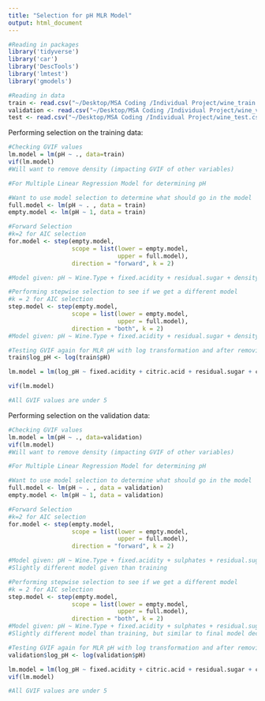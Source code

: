 ```yaml
---
title: "Selection for pH MLR Model"
output: html_document
---
```


```r
#Reading in packages 
library('tidyverse')
library('car')
library('DescTools')
library('lmtest')
library('gmodels')
```


```r
#Reading in data
train <- read.csv("~/Desktop/MSA Coding /Individual Project/wine_train.csv", sep=",")
validation <- read.csv("~/Desktop/MSA Coding /Individual Project/wine_validation.csv", sep=",")
test <- read.csv("~/Desktop/MSA Coding /Individual Project/wine_test.csv", sep=",")
```


Performing selection on the training data:
```r
#Checking GVIF values
lm.model = lm(pH ~ ., data=train)
vif(lm.model)
#Will want to remove density (impacting GVIF of other variables)
```


```r
#For Multiple Linear Regression Model for determining pH

#Want to use model selection to determine what should go in the model
full.model <- lm(pH ~ . , data = train)
empty.model <- lm(pH ~ 1, data = train)

#Forward Selection
#k=2 for AIC selection
for.model <- step(empty.model,
                  scope = list(lower = empty.model,
                               upper = full.model),
                  direction = "forward", k = 2) 

#Model given: pH ~ Wine.Type + fixed.acidity + residual.sugar + density + alcohol + chlorides + quality + sulphates + citric.acid + volatile.acidity + free.sulfur.dioxide + total.sulfur.dioxide
```


```r
#Performing stepwise selection to see if we get a different model
#k = 2 for AIC selection
step.model <- step(empty.model,
                  scope = list(lower = empty.model,
                               upper = full.model),
                  direction = "both", k = 2) 
#Model given: pH ~ Wine.Type + fixed.acidity + residual.sugar + density + alcohol + chlorides + quality + sulphates + citric.acid + volatile.acidity + free.sulfur.dioxide + total.sulfur.dioxide
```



```r
#Testing GVIF again for MLR pH with log transformation and after removing insignificant variables
train$log_pH <- log(train$pH)

lm.model = lm(log_pH ~ fixed.acidity + citric.acid + residual.sugar + chlorides + total.sulfur.dioxide + sulphates + alcohol + Wine.Type, data=train)

vif(lm.model)

#All GVIF values are under 5
```

Performing selection on the validation data:
```r
#Checking GVIF values
lm.model = lm(pH ~ ., data=validation)
vif(lm.model)
#Will want to remove density (impacting GVIF of other variables)
```

```r
#For Multiple Linear Regression Model for determining pH

#Want to use model selection to determine what should go in the model
full.model <- lm(pH ~ . , data = validation)
empty.model <- lm(pH ~ 1, data = validation)

#Forward Selection
#k=2 for AIC selection
for.model <- step(empty.model,
                  scope = list(lower = empty.model,
                               upper = full.model),
                  direction = "forward", k = 2) 

#Model given: pH ~ Wine.Type + fixed.acidity + sulphates + residual.sugar + density + alcohol + chlorides + quality + citric.acid + volatile.acidity
#Slightly different model given than training
```


```r
#Performing stepwise selection to see if we get a different model
#k = 2 for AIC selection
step.model <- step(empty.model,
                  scope = list(lower = empty.model,
                               upper = full.model),
                  direction = "both", k = 2) 
#Model given: pH ~ Wine.Type + fixed.acidity + sulphates + residual.sugar + density + alcohol + chlorides + quality + citric.acid + volatile.acidity
#Slightly different model than training, but similar to final model decided on in Python
```


```r
#Testing GVIF again for MLR pH with log transformation and after removing insignificant variables
validation$log_pH <- log(validation$pH)

lm.model = lm(log_pH ~ fixed.acidity + citric.acid + residual.sugar + chlorides + total.sulfur.dioxide + sulphates + alcohol + Wine.Type, data=validation)
vif(lm.model)

#All GVIF values are under 5
```
